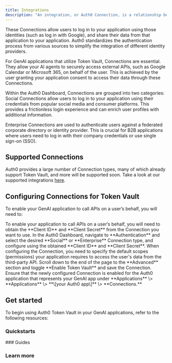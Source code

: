 ```yaml
---
title: Integrations
description: "An integration, or Auth0 Connection, is a relationship between Auth0 and a source of users, such as third-party applications (like Slack or Salesforce) or external Identity Providers (like Google or Microsoft)."
---
```


These Connections allow users to log in to your application using those identities (such as log in with Google), and share their data from that application to your application. Auth0 standardizes the authentication process from various sources to simplify the integration of different identity providers.

For GenAI applications that utilize Token Vault, Connections are essential. They allow your AI agents to securely access external APIs, such as Google Calendar or Microsoft 365, on behalf of the user. This is achieved by the user granting your application consent to access their data through these Connections.

Within the Auth0 Dashboard, Connections are grouped into two categories: Social Connections allow users to log in to your application using their credentials from popular social media and consumer platforms. This provides a frictionless login experience and can enrich user profiles with additional information.

Enterprise Connections are used to authenticate users against a federated corporate directory or identity provider. This is crucial for B2B applications where users need to log in with their company credentials or use single sign-on (SSO).

## Supported Connections

Auth0 provides a large number of Connection types, many of which already support Token Vault, and more will be supported soon. Take a look at our supported integrations [here](/integrations/overview).

## Configuring Connections for Token Vault

To enable your GenAI application to call APIs on a user’s behalf, you will need to:

<Steps>
  <Step title="Obtain client credentials">
    To enable your application to call APIs on a user’s behalf, you will need to
    obtain the **Client ID** and **Client Secret** from the Connection you want
    to use.
  </Step>
  <Step title="Create and configure the Connection">
    In the Auth0 Dashboard, navigate to **Authentication** and select the
    desired **Social** or **Enterprise** Connection type, and configure using
    the obtained **Client ID** and **Client Secret**.
  </Step>
  <Step title="Request the necessary scopes">
    When configuring the Connection, you need to specify the default scopes
    (permissions) your application requires to access the user's data from the
    third-party API.
  </Step>
  <Step title="Enable Token Vault on the Connection">
    Scroll down to the end of the page to the **Advanced** section and toggle
    **Enable Token Vault** and save the Connection.
  </Step>
  <Step title="Enable the Connection for your application">
    Ensure that the newly configured Connection is enabled for the Auth0
    application that represents your GenAI app under **Applications** \>
    **Applications** \> **\[your Auth0 app\]** \> **Connections.**
  </Step>
</Steps>

## Get started

To begin using Auth0 Token Vault in your GenAI applications, refer to the following resources:

### Quickstarts

<Columns cols={2}>
  <Card
    title="Call Other's APIs on User's Behalf"
    href="/get-started/call-others-apis-on-users-behalf"
    icon="key"
    horizontal
  />
</Columns>
### Guides

<Columns cols={2}>
  <Card
    title="Configure Google Social Connection"
    href="/guides/google-sign-in-and-auth"
    icon="google"
    horizontal
  />
</Columns>

### Learn more

<Columns cols={2}>
  <Card
    title="Social Identity Providers"
    href="https://auth0.com/docs/authenticate/identity-providers/social-identity-providers"
    icon="user"
    horizontal
  />
  <Card
    title="Enterprise Identity Providers"
    href="https://auth0.com/docs/authenticate/identity-providers/enterprise-identity-providers"
    icon="user"
    horizontal
  />
  <Card
    title="Configure Token Vault"
    href="https://auth0.com/docs/secure/tokens/token-vault/configure-token-vault"
    icon="gear"
    horizontal
  />
  <Card
    title="Auth0 Marketplace for Social Connections"
    href="https://marketplace.auth0.com/features/social-connections"
    icon="users"
    horizontal
  />
</Columns>

